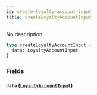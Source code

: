 ```yaml
---
id: create-loyalty-account-input
title: createLoyaltyAccountInput
---
```


No description

```graphql
type createLoyaltyAccountInput {
  data: LoyaltyAccountInput
}
```

### Fields

#### `data` ([`LoyaltyAccountInput`](/v1/inputs/loyalty-account-input))
